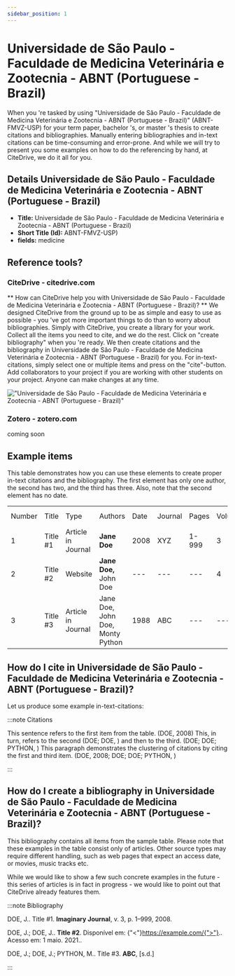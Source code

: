```yaml
---
sidebar_position: 1
---
```


# Universidade de São Paulo - Faculdade de Medicina Veterinária e Zootecnia - ABNT (Portuguese - Brazil)

When you 're tasked by using "Universidade de São Paulo - Faculdade de Medicina Veterinária e Zootecnia - ABNT (Portuguese - Brazil)" (ABNT-FMVZ-USP) for your term paper, bachelor 's, or master 's thesis to create citations and bibliographies.
Manually entering bibliographies and in-text citations can be time-consuming and error-prone. And while we will try to present you some examples on how to do the referencing by hand, at CiteDrive, we do it all for you.

## Details  Universidade de São Paulo - Faculdade de Medicina Veterinária e Zootecnia - ABNT (Portuguese - Brazil)
* **Title:** Universidade de São Paulo - Faculdade de Medicina Veterinária e Zootecnia - ABNT (Portuguese - Brazil)
* **Short Title (Id):** ABNT-FMVZ-USP)
* **fields:** medicine

## Reference tools?
### CiteDrive - citedrive.com
** How can CiteDrive help you with Universidade de São Paulo - Faculdade de Medicina Veterinária e Zootecnia - ABNT (Portuguese - Brazil)? **
We designed CiteDrive from the ground up to be as simple and easy to use as possible - you 've got more important things to do than to worry about bibliographies. Simply with CiteDrive, you create a library for your work. Collect all the items you need to cite, and we do the rest. Click on "create bibliography" when you 're ready. We then create citations and the bibliography in Universidade de São Paulo - Faculdade de Medicina Veterinária e Zootecnia - ABNT (Portuguese - Brazil) for you. For in-text-citations, simply select one or multiple items and press on the "cite"-button. Add collaborators to your project if you are working with other students on your project. Anyone can make changes at any time.


!["Universidade de São Paulo - Faculdade de Medicina Veterinária e Zootecnia - ABNT (Portuguese - Brazil)"](images/universidade-de-sao-paulo--faculdade-de-medicina-veterinaria-e-zootecnia--abnt-portuguese--brazil.svg "Choose Universidade de São Paulo - Faculdade de Medicina Veterinária e Zootecnia - ABNT (Portuguese - Brazil) in the CiteDrive App")

### Zotero - zotero.com

coming soon

## Example items

This table demonstrates how you can use these elements to create proper in-text citations and the bibliography. The first element has only one author, the second has two, and the third has three. Also, note that the second element has no date.


<table>
  <tr>
   <td>Number
   </td>
   <td>Title
   </td>
   <td>Type
   </td>
   <td>Authors
   </td>
   <td>Date
   </td>
   <td>Journal
   </td>
   <td>Pages
   </td>
   <td>Volume
   </td>
   <td>Issue
   </td>
   <td>Access Date
   </td>
  </tr>
  <tr>
   <td>1
   </td>
   <td>Title #1
   </td>
   <td>Article in Journal
   </td>
   <td><strong>Jane Doe</strong>
   </td>
   <td>2008
   </td>
   <td>XYZ
   </td>
   <td>1-999
   </td>
   <td>3
   </td>
   <td>2
   </td>
   <td>--
   </td>
  </tr>
  <tr>
   <td>
2
   </td>
   <td>Title #2
   </td>
   <td>Website
   </td>
   <td><strong>Jane Doe, </strong>John Doe
   </td>
   <td>---
   </td>
   <td>---
   </td>
   <td>---
   </td>
   <td>4
   </td>
   <td>---
   </td>
   <td>2020-05-01
   </td>
  </tr>
  <tr>
   <td>3
   </td>
   <td>Title #3
   </td>
   <td>Article in Journal
   </td>
   <td>Jane Doe, John Doe, Monty Python
   </td>
   <td>1988
   </td>
   <td>ABC
   </td>
   <td>---
   </td>
   <td>---
   </td>
   <td>16
   </td>
   <td>---
   </td>
  </tr>
</table>



## How do I cite in  Universidade de São Paulo - Faculdade de Medicina Veterinária e Zootecnia - ABNT (Portuguese - Brazil)?

Let us produce some example in-text-citations:

:::note Citations


This sentence refers to the first item from the table. (DOE, 2008) This, in turn, refers to the second (DOE; DOE, )
and then to the third.  (DOE; DOE; PYTHON, )
This paragraph demonstrates the clustering of citations by citing the first and third item. (DOE, 2008; DOE; DOE; PYTHON, )

:::

## How do I create a bibliography in Universidade de São Paulo - Faculdade de Medicina Veterinária e Zootecnia - ABNT (Portuguese - Brazil)?

This bibliography contains all items from the sample table. Please note that these examples in the table consist only of articles. Other source types may require different handling, such as web pages that expect an access date, or movies, music tracks etc.

While we would like to show a few such concrete examples in the future - this series of articles is in fact in progress - we would like to point out that CiteDrive already features them.

:::note Bibliography

DOE, J.. Title #1. <b>Imaginary Journal</b>, v. 3, p. 1–999, 2008. 

DOE, J.; DOE, J.. <b>Title #2</b>. Disponível em: {"<"}https://example.com/{">"}.. Acesso em: 1 maio. 2021.. 

DOE, J.; DOE, J.; PYTHON, M.. Title #3. <b>ABC</b>, [s.d.]



:::


        